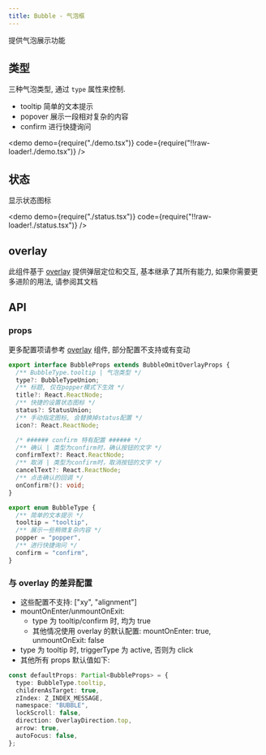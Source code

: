 ```yaml
---
title: Bubble - 气泡框
---
```


提供气泡展示功能

## 类型

三种气泡类型, 通过 `type` 属性来控制.

- tooltip 简单的文本提示
- popover 展示一段相对复杂的内容
- confirm 进行快捷询问

<demo demo={require("./demo.tsx")} code={require("!!raw-loader!./demo.tsx")} />

## 状态

显示状态图标

<demo
  demo={require("./status.tsx")}
  code={require("!!raw-loader!./status.tsx")}
/>

## overlay

此组件基于 [overlay](/docs/components/feedback/overlay) 提供弹层定位和交互, 基本继承了其所有能力, 如果你需要更多进阶的用法, 请参阅其文档

## API

### props

更多配置项请参考 [overlay](/docs/components/feedback/overlay) 组件, 部分配置不支持或有变动

```ts
export interface BubbleProps extends BubbleOmitOverlayProps {
  /** BubbleType.tooltip | 气泡类型 */
  type?: BubbleTypeUnion;
  /** 标题, 仅在popper模式下生效 */
  title?: React.ReactNode;
  /** 快捷的设置状态图标 */
  status?: StatusUnion;
  /** 手动指定图标, 会替换掉status配置 */
  icon?: React.ReactNode;

  /* ###### confirm 特有配置 ###### */
  /** 确认 | 类型为confirm时，确认按钮的文字 */
  confirmText?: React.ReactNode;
  /** 取消 | 类型为confirm时，取消按钮的文字 */
  cancelText?: React.ReactNode;
  /** 点击确认的回调 */
  onConfirm?(): void;
}

export enum BubbleType {
  /** 简单的文本提示 */
  tooltip = "tooltip",
  /** 展示一些稍微复杂内容 */
  popper = "popper",
  /** 进行快捷询问 */
  confirm = "confirm",
}
```

### 与 overlay 的差异配置

- 这些配置不支持: ["xy", "alignment"]
- mountOnEnter/unmountOnExit:
  - type 为 tooltip/confirm 时, 均为 true
  - 其他情况使用 overlay 的默认配置: mountOnEnter: true, unmountOnExit: false
- type 为 tooltip 时, triggerType 为 active, 否则为 click
- 其他所有 props 默认值如下:

```ts
const defaultProps: Partial<BubbleProps> = {
  type: BubbleType.tooltip,
  childrenAsTarget: true,
  zIndex: Z_INDEX_MESSAGE,
  namespace: "BUBBLE",
  lockScroll: false,
  direction: OverlayDirection.top,
  arrow: true,
  autoFocus: false,
};
```
